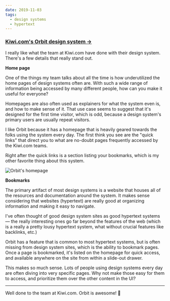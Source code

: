 ```yaml
---
date: 2019-11-03
tags:
  - design systems
  - hypertext
---
```


### [Kiwi.com's Orbit design system →](https://orbit.kiwi)

I really like what the team at Kiwi.com have done with their design system. There's a few details that really stand out.

**Home page**

One of the things my team talks about all the time is how underutilized the home pages of design systems often are. With such a wide range of information being accessed by many different people, how can you make it useful for everyone? 

Homepages are also often used as explainers for what the system even is, and how to make sense of it. That use case seems to suggest that it's designed for the first time visitor, which is odd, because a design system's primary users are usually repeat visitors. 

I like Orbit because it has a homepage that is heavily geared towards the folks using the system every day. The first think you see are the "quick links" that direct you to what are no-doubt pages frequently accessed by the Kiwi.com teams. 

Right after the quick links is a section listing your bookmarks, which is my other favorite thing about this system. 

![Orbit's homepage](screenshot-1.png "Orbit does a great job of making its homepage truly useful.")

**Bookmarks**

The primary artifact of most design systems is a website that houses all of the resources and documentation around the system. It makes sense considering that websites (hypertext) are really good at organizing information and making it easy to navigate. 

I've often thought of good design system sites as good hypertext systems — the really interesting ones go far beyond the features of the web (which is a really a pretty lousy hypertext system, what without crucial features like backlinks, etc.) 

Orbit has a feature that is common to most hypertext systems, but is often missing from design system sites, which is the ability to bookmark pages. Once a page is bookmarked, it's listed on the homepage for quick access, and available anywhere on the site from within a slide-out drawer.

This makes so much sense. Lots of people using design systems every day are often diving into very specific pages. Why not make those easy for them to access, and prioritize them over the other content in the UI? 

---

Well done to the team at Kiwi.com. Orbit is awesome! 👏